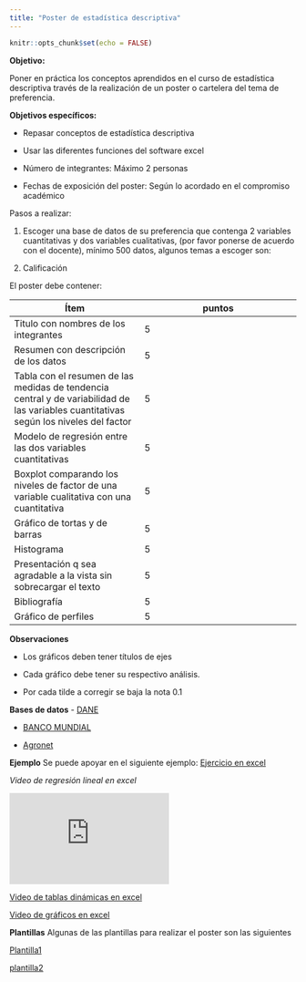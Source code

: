 ```yaml
---
title: "Poster de estadística descriptiva"
---
```


```r
knitr::opts_chunk$set(echo = FALSE)
```

**Objetivo:** 

Poner en práctica los conceptos aprendidos en el curso de estadística descriptiva través de la realización de un poster o cartelera del tema de preferencia.

**Objetivos específicos:**

-	Repasar conceptos de estadística descriptiva

-	Usar las diferentes funciones del software excel

- Número de integrantes: Máximo 2 personas

- Fechas de exposición del poster: Según lo acordado en el compromiso académico

Pasos a realizar:

1. Escoger una base de datos de su preferencia que contenga 2 variables cuantitativas y dos variables cualitativas, (por favor ponerse de acuerdo con el docente), mínimo 500 datos, algunos temas a escoger son:

3. Calificación

El poster debe contener:

|Ítem	|puntos|
|-----|------|
|Titulo con nombres de los integrantes|	5|
|Resumen con descripción de los datos	|5|
|Tabla con el resumen de las medidas de tendencia central y de variabilidad de las variables cuantitativas según los niveles del factor| 	5|
|Modelo de regresión entre las dos variables cuantitativas|	5|
|Boxplot comparando los niveles de factor de una variable cualitativa con una cuantitativa|	5|
|Gráfico de tortas y de barras	|5|
|Histograma	|5|
|Presentación q sea agradable a la vista sin sobrecargar el texto	|5|
|Bibliografía	|5|
|Gráfico de perfiles 	|5|

**Observaciones**

-	Los gráficos deben tener títulos de ejes 

-	Cada gráfico debe tener su respectivo análisis.

-	Por cada tilde a corregir se baja la nota 0.1


**Bases de datos**
- [DANE](https://www.dane.gov.co/index.php/estadisticas-por-tema)

- [BANCO MUNDIAL](https://datos.bancomundial.org/indicador/SH.HIV.0014)

- [Agronet](https://www.agronet.gov.co/estadistica/Paginas/home.aspx) 

**Ejemplo**
Se puede apoyar en el siguiente ejemplo:
[Ejercicio en excel](https://github.com/estadisticaITM/estadisticaITM.github.io/blob/master/PRACTICA.xlsx)


*Video de regresión lineal en  excel*

<iframe width="280" height="160" src="https://www.youtube.com/embed/nEAvKHStLyU" frameborder="0" allow="accelerometer; autoplay; encrypted-media; gyroscope; picture-in-picture" allowfullscreen></iframe>

[Video de tablas dinámicas en excel](https://github.com/estadisticaITM/estadisticaITM.github.io/tree/master/missdata_files)

[Video de gráficos en excel](https://github.com/estadisticaITM/estadisticaITM.github.io/tree/master/pagin2_files)


**Plantillas**
Algunas de las plantillas para realizar el poster son las siguientes

[Plantilla1](https://github.com/estadisticaITM/repositorioprueba/blob/master/plantilla%20poster.pptx)

[plantilla2](https://github.com/estadisticaITM/repositorioprueba/blob/master/posterzul.pptx)
